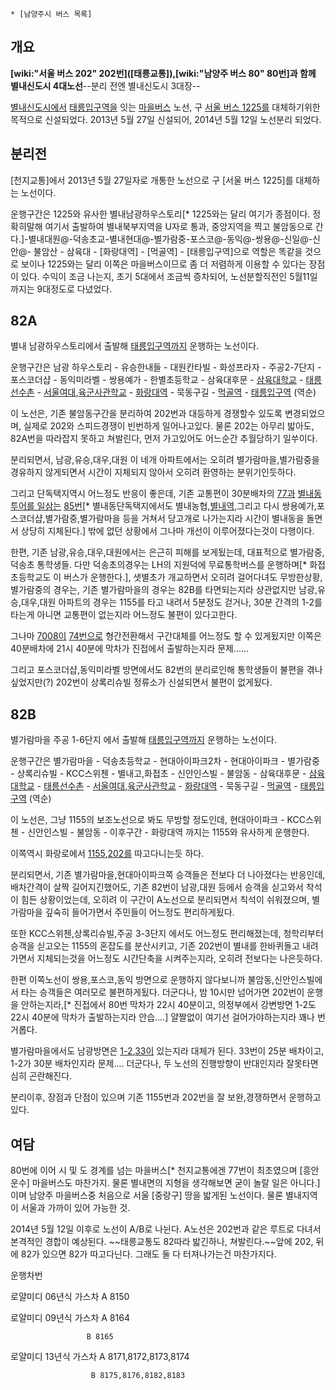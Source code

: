  * [남양주시 버스 목록]

== 개요 ==

'''[wiki:"서울 버스 202" 202번]([태릉교통]),[wiki:"남양주 버스 80" 80번]과 함께 별내신도시 4대노선'''--분리 전엔 별내신도시 3대장--

[[별내신도시]]에서 [[태릉입구역]]을 잇는 [[마을버스]] 노선, 구 [[서울 버스 1225]]를 대체하기위한 목적으로 신설되었다. 2013년 5월 27일 신설되어, 2014년 5월 12일 노선분리 되었다.

== 분리전 ==

[천지교통]에서 2013년 5월 27일자로 개통한 노선으로 구 [서울 버스 1225]를 대체하는 노선이다.

운행구간은 1225와 유사한 별내남광하우스토리[* 1225와는 달리 여기가 종점이다. 정확히말해 여기서 출발하여 별내북부지역을 U자로 통과, 중앙지역을 찍고 불암동으로 간다.]-별내대원@-덕송초교-별내현대@-별가람중-포스코@-동익@-쌍용@-신일@-신안@- 불암산 - 삼육대 - [화랑대역] - [먹골역] - [태릉입구역]으로 역할은 똑같을 것으로 보이나 1225와는 달리 이쪽은 마을버스이므로 좀 더 저렴하게 이용할 수 있다는 장점이 있다. 수익이 조금 나는지, 초기 5대에서 조금씩 증차되어, 노선분할직전인 5월11일 까지는 9대정도로 다녔었다.

== 82A ==

별내 남광하우스토리에서 출발해 [[태릉입구역]]까지 운행하는 노선이다.

운행구간은 남광 하우스토리 - 유승한내들 - 대원칸타빌 - 화성프라자 - 주공2-7단지 - 포스코더샵 - 동익미라벨 - 쌍용예가 - 한별초등학교 - 삼육대후문 - [[삼육대학교]] - [[태릉선수촌]] - [[서울여대]],[[육군사관학교]] - [[화랑대역]] - 묵동구길  - [[먹골역]] - [[태릉입구역]] (역순)

이 노선은, 기존 불암동구간을 분리하여 202번과 대등하게 경쟁할수 있도록 변경되었으며, 실제로 202와 스피드경쟁이 빈번하게 일어나고있다. 물론 202는 아무리 밟아도, 82A번을 따라잡지 못하고 쳐발린다, 먼저 가고있어도 어느순간 추월당하기 일쑤이다.

분리되면서, 남광,유승,대우,대원 이 네개 아파트에서는 오히려 별가람마을,별가람중을 경유하지 않게되면서 시간이 지체되지 않아서 오히려 환영하는 분위기인듯하다.

그리고 단독택지역시 어느정도 반응이 좋은데, 기존 교통편이 30분배차의 [[남양주 버스 77|77]]과 [[택배근성|별내동투어를 일삼는]] [[남양주 버스 85|85]]번[* 별내동단독택지에서도 별내농협,[[별내역]],그리고 다시 쌍용예가,포스코더샵,별가람중,별가람마을 등을 거쳐서 당고개로 나가는지라 시간이 별내동을 돌면서 상당히 지체된다.] 밖에 없던 상황에서 그나마 개선이 이루어졌다는것이 다행이다.

한편, 기존 남광,유승,대우,대원에서는 은근히 피해를 보게됬는데, 대표적으로 별가람중,덕송초 통학생들. 다만 덕송초의경우는 LH의 지원덕에 무료통학버스를 운행하며[* 화접초등학교도 이 버스가 운행한다.], 샛별초가 개교하면서 오히려 걸어다녀도 무방한상황, 별가람중의 경우는, 기존 별가람마을의 경우는 82B를 타면되는지라 상관없지만 남광,유승,대우,대원 아파트의 경우는 1155를 타고 내려서 5분정도 걷거나, 30분 간격의 1-2를 타는게 아니면 교통편이 없는지라 어느정도 불편이 있다고한다.

그나마 [[남양주 버스 7008|7008]]이 [[남양주 버스 74|74]]번으로 형간전환해서 구간대체를 어느정도 할 수 있게됬지만 이쪽은 40분배차에 21시 40분에 막차가 진접에서 출발하는지라 문제......

그리고 포스코더샵,동익미라벨 방면에서도 82번의 분리로인해 통학생들이 불편을 겪나 싶었지만(?) 202번이 상록리슈빌 정류소가 신설되면서 불편이 없게됬다. 

== 82B ==

별가람마을 주공 1-6단지 에서 출발해 [[태릉입구역]]까지 운행하는 노선이다.

운행구간은 별가람마을 - 덕송초등학교 - 현대아이파크2차 - 현대아이파크  - 별가람중 - 상록리슈빌 - KCC스위첸 - 별내고,화접초 - 신안인스빌 - 불암동 - 삼육대후문 - [[삼육대학교]] - [[태릉선수촌]]  - [[서울여대]],[[육군사관학교]] - [[화랑대역]]  - 묵동구길  - [[먹골역]]  - [[태릉입구역]] (역순) 

이 노선은, 그냥 1155의 보조노선으로 봐도 무방할 정도인데, 현대아이파크 - KCC스위첸 - 신안인스빌 - 불암동 - 이후구간 - 화랑대역 까지는 1155와 유사하게 운행한다.

이쪽역시 화랑로에서 [[서울 버스 1155|1155]],[[서울 버스 202|202]]를 따고다니는듯 하다.

분리되면서, 기존 별가람마을,현대아이파크쪽 승객들은 전보다 더 나아졌다는 반응인데, 배차간격이 살짝 길어지긴했어도, 기존 82번이 남광,대원 등에서 승객을 싣고와서 착석이 힘든 상황이었는데, 오히려 이 구간이 A노선으로 분리되면서 칙석이 쉬워졌으며, 별가람마을 깊숙히 들어가면서 주민들이 어느정도 편리하게됬다.

또한 KCC스위첸,상록리슈빌,주공 3-3단지 에서도 어느정도 편리해졌는데, 청학리부터 승객을 싣고오는 1155의 혼잡도를 분산시키고, 기존 202번이 별내를 한바퀴돌고 내려가면서 지체되는것을 어느정도 시간단축을 시켜주는지라, 오히려 전보다는 나은듯하다.

한편 이쪽노선이 쌍용,포스코,동익 방면으로 운행하지 않다보니까 불암동,신안인스빌에서 타는 승객들은 여러모로 불편하게됬다. 더군다나, 밤 10시만 넘어가면 202번이 운행을 안하는지라,[* 진접에서 80번 막차가 22시 40분이고, 의정부에서 강변방면 1-2도 22시 40분에 막차가 출발하는지라 안습....] 얄짤없이 여기선 걸어가야하는지라 꽤나 번거롭다.

별가람마을에서도 남광방면은 [[의정부 버스 1-2|1-2]],[[남양주 버스 33|33]]이 있는지라 대체가 된다. 33번이 25분 배차이고, 1-2가 30분 배차인지라 문제.... 더군다나, 두 노선의 진행방향이 반대인지라 잘못타면 심히 곤란해진다.



분리이후, 장점과 단점이 있으며 기존 1155번과 202번을 잘 보완,경쟁하면서 운행하고있다.


== 여담 ==

80번에 이어 시 및 도 경계를 넘는 마을버스[* 천지교통에겐 77번이 최초였으며 [흥안운수] 마을버스도 마찬가지. 물론 별내면의 지형을 생각해보면 굳이 놀랄 일은 아니다.]이며 남양주 마을버스중 처음으로 서울 [중랑구] 땅을 밟게된 노선이다. 물론 별내지역이 서울과 가까이 있어 가능한 것.

2014년 5월 12일 이후로 노선이 A/B로 나뉜다. A노선은 202번과 같은 루트로 다녀서 본격적인 경합이 예상된다. 
~~태릉교통도 82따라 밟긴하나, 쳐발린다.~~앞에 202, 뒤에 82가 있으면 82가 따고다닌다.
그래도 둘 다 터져나가는건 마찬가지다.


운행차번

로얄미디 06년식 가스차 A 8150

로얄미디 09년식 가스차 A 8164 
                  B 8165

로얄미디 13년식 가스차 A 8171,8172,8173,8174
                   B 8175,8176,8182,8183
